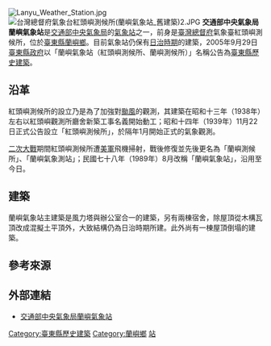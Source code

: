 {{Infobox weather station
| name = 蘭嶼氣象站
| subheader = Lanyu Weather Station
| image = ROC-MOTC-CWB Lanyu Weather Station 20150801.jpg
| caption = 蘭嶼氣象站
| organization = [[中央氣象局|中央氣象局]]
| code = 46762
| type = 四等氣象站
| abbreviation =
| location = {{ROC-TW}}<br>[[臺東縣|臺東縣]][[蘭嶼鄉|蘭嶼鄉]]紅頭村2號  
| coordinates = {{coord|22|02|13|N|121|33|31|E|display=inline,title}}
| locmapin = Taiwan
| map_relief = yes
| map_caption = 在臺灣的位置
| altitude = 約324m
| barometer_altitude = 約326m
| established = {{Start date|1937|05}}
| website = [https://www.cwb.gov.tw/V8/C/A/organ/46762.html www.cwb.gov.tw]
| commons = Category:Lanyu Weather Station
}}
[[File:Lanyu_Weather_Station.jpg|thumb]]
[[File:台灣總督府氣象台紅頭嶼測候所(蘭嶼氣象站_舊建築)2.JPG|thumb]]
'''交通部中央氣象局蘭嶼氣象站'''是[[交通部中央氣象局|交通部中央氣象局]]的[[氣象站|氣象站]]之一，前身是[[臺灣總督府|臺灣總督府]]氣象臺紅頭嶼測候所，位於[[臺東縣|臺東縣]][[蘭嶼鄉|蘭嶼鄉]]{{r|文}}{{r|洪}}。目前氣象站仍保有[[臺灣日治時期|日治時期]]的建築，2005年9月29日[[臺東縣政府|臺東縣政府]]以「蘭嶼氣象站（紅頭嶼測候所、蘭嶼測候所）」名稱公告為[[臺東縣歷史建築|臺東縣歷史建築]]{{r|文}}。

== 沿革 ==
紅頭嶼測候所的設立乃是為了加強對[[颱風|颱風]]的觀測，其建築在昭和十三年（1938年）左右以紅頭嶼觀測所廳舍新築工事名義開始動工；昭和十四年（1939年）11月22日正式公告設立「紅頭嶼測候所」，於隔年1月開始正式的氣象觀測{{r|洪}}。

[[二次大戰|二次大戰]]期間紅頭嶼測候所遭[[美軍|美軍]]飛機掃射，戰後修復並先後更名為「蘭嶼測候所」、「蘭嶼氣象測站」；民國七十八年（1989年）8月改稱「蘭嶼氣象站」{{r|洪}}，沿用至今日。

== 建築 ==
蘭嶼氣象站主建築是風力塔與辦公室合一的建築，另有兩棟宿舍，除屋頂從木構瓦頂改成混擬土平頂外，大致結構仍為日治時期所建{{r|文}}。此外尚有一棟屋頂倒塌的建築{{r|文}}。

== 參考來源 ==
{{reflist|refs=
<ref name="文">{{Cite web|url=https://nchdb.boch.gov.tw/assets/overview/historicalBuilding/20050929000003|publisher=[[文化部文化資產局|文化部文化資產局]]|title=蘭嶼氣象站（紅頭嶼測候所、蘭嶼測候所）|accessdate=2013-09-09}}</ref>
<ref name="洪">{{Cite journal|author=[[洪致文|洪致文]] |title=《台灣氣象傳奇》 |publisher=玉山社 |isbn=978-986-6789-10-6  |pages=276頁 |date=2007年11月}}</ref>
}}

== 外部連結 ==
{{commons category|Lanyu Weather Station}}
*[https://www.cwb.gov.tw/V8/C/A/organ/46762.html 交通部中央氣象局蘭嶼氣象站] {{Wayback|url=https://www.cwb.gov.tw/V8/C/A/organ/46762.html |date=20210302112832 }}
{{臺灣氣象站}}
{{臺東縣文化資產}}
[[Category:臺東縣歷史建築|Category:臺東縣歷史建築]]
[[Category:蘭嶼鄉|Category:蘭嶼鄉]]
[[Category:中央氣象局|站]]